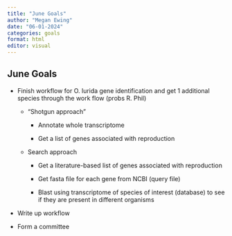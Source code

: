 ```yaml
---
title: "June Goals"
author: "Megan Ewing"
date: "06-01-2024"
categories: goals
format: html
editor: visual
---
```


## June Goals

-   Finish workflow for O. lurida gene identification and get 1 additional species through the work flow (probs R. Phil)

    -   "Shotgun approach"

        -   Annotate whole transcriptome

        -   Get a list of genes associated with reproduction

    -   Search approach

        -   Get a literature-based list of genes associated with reproduction

        -   Get fasta file for each gene from NCBI (query file)

        -   Blast using transcriptome of species of interest (database) to see if they are present in different organisms

-   Write up workflow

-   Form a committee
